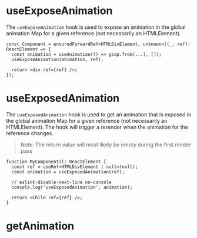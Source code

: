 
<Meta title="hooks/useExposeAnimation" />

# useExposeAnimation

The `useExposeAnimation` hook is used to expose an animation in the global animation Map for a given
reference (not necessarily an HTMLElement).

```tsx
const Component = ensuredForwardRef<HTMLDivElement, unknown>((_, ref): ReactElement => {
  const animation = useAnimation(() => gsap.from(...), []);
  useExposeAnimation(animation, ref);

  return <div ref={ref} />;
});
```

# useExposedAnimation

The `useExposedAnimation` hook is used to get an animation that is exposed in the global animation
Map for a given reference (not necessarily an HTMLElement). The hook will trigger a rerender when
the animation for the reference changes.

> Note: The return value will most likely be empty during the first render pass

```tsx
function MyComponent(): ReactElement {
  const ref = useRef<HTMLDivElement | null>(null);
  const animation = useExposedAnimation(ref);

  // eslint-disable-next-line no-console
  console.log('useExposedAnimation', animation);

  return <Child ref={ref} />;
}
```

# getAnimation
